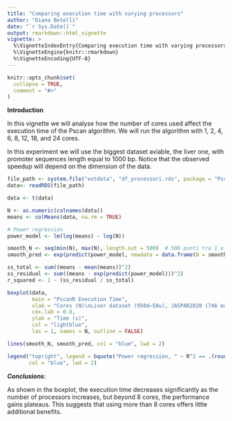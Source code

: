 ```yaml
---
title: "Comparing execution time with varying processors"
author: "Diana Betelli"
date: "`r Sys.Date()`"
output: rmarkdown::html_vignette
vignette: >
  %\VignetteIndexEntry{Comparing execution time with varying processors}
  %\VignetteEngine{knitr::rmarkdown}
  %\VignetteEncoding{UTF-8}
---
```


```r
knitr::opts_chunk$set(
  collapse = TRUE,
  comment = "#>"
)
```

**Introduction**

In this vignette we will analyse how the number of cores used affect the execution
time of the Pscan algorithm. We will run the algorithm with 1, 2, 4, 6, 8, 12, 18, and 24
cores.

In this experiment we will use the biggest dataset aviable, the liver one, with promoter 
sequences length equal to 1000 bp. 
Notice that the observed speedup will depend on the dimension of the data.

```r
file_path <- system.file("extdata", "df_processori.rds", package = "PscanR")
data<- readRDS(file_path)

data <- t(data)

N <- as.numeric(colnames(data))
means <- colMeans(data, na.rm = TRUE)

# Power regression
power_model <- lm(log(means) ~ log(N))  

smooth_N <- seq(min(N), max(N), length.out = 500)  # 500 punti tra 1 e 24
smooth_pred <- exp(predict(power_model, newdata = data.frame(N = smooth_N)))  # Previsioni

ss_total <- sum((means - mean(means))^2)
ss_residual <- sum((means - exp(predict(power_model)))^2)
r_squared <- 1 - (ss_residual / ss_total) 

```

```r
boxplot(data,
        main = "PscanR Execution Time",
        xlab = "Cores (N)\nLiver dataset (950d−50u), JASPAR2020 (746 matrices), 329 promoters (1000bp)",
        cex.lab = 0.8,
        ylab = "Time (s)",
        col = "lightblue",
        las = 1, names = N, outline = FALSE)

lines(smooth_N, smooth_pred, col = "blue", lwd = 2)

legend("topright", legend = bquote("Power regression, " ~ R^2 == .(round(r_squared, 3))),
       col = "blue", lwd = 2)
```

***Conclusions***:

As shown in the boxplot, the execution time decreases significantly as the number 
of processors increases, but beyond 8 cores, the performance gains plateaus. 
This suggests that using more than 8 cores offers little additional benefits.